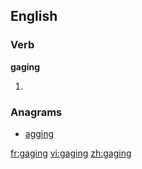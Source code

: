 ==English==

===Verb===
'''gaging'''

# {{present participle of|gage}}

===Anagrams===
* [[agging#English|agging]]

[[fr:gaging]]
[[vi:gaging]]
[[zh:gaging]]